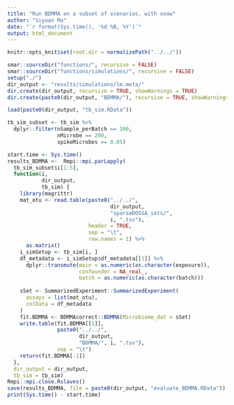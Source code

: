 ```yaml
---
title: "Run BDMMA on a subset of scenarios, with snow"
author: "Siyuan Ma"
date: "`r format(Sys.time(), '%d %B, %Y')`"
output: html_document
---
```

```r
knitr::opts_knit$set(root.dir = normalizePath("../../"))
```
```r
smar::sourceDir("functions/", recursive = FALSE)
smar::sourceDir("functions/simulations/", recursive = FALSE)
setup("./")
dir_output <- "results/simulations/lm.meta/"
dir.create(dir_output, recursive = TRUE, showWarnings = TRUE)
dir.create(paste0(dir_output, "BDMMA/"), recursive = TRUE, showWarnings = TRUE)
```

```r
load(paste0(dir_output, "tb_sim.RData"))
```
```r
tb_sim_subset <- tb_sim %>%
  dplyr::filter(nSample_perBatch == 100,
                nMicrobe == 200,
                spikeMicrobes == 0.05)

start.time <- Sys.time()
results_BDMMA <-  Rmpi::mpi.parLapply(
  tb_sim_subset$i[1:5],
  function(i,
           dir_output,
           tb_sim) {
    library(magrittr)
    mat_otu <- read.table(paste0("../../",
                                 dir_output,
                                 "sparseDOSSA_sets/",
                                 i, ".tsv"),
                          header = TRUE,
                          sep = "\t",
                          row.names = 1) %>%
      as.matrix()
    i_simSetup <- tb_sim[i, ]
    df_metadata <- i_simSetup$df_metadata[[1]] %>%
      dplyr::transmute(main = as.numeric(as.character(exposure)),
                       confounder = NA_real_,
                       batch = as.numeric(as.character(batch)))
    
    sSet <- SummarizedExperiment::SummarizedExperiment(
      assays = list(mat_otu),
      colData = df_metadata
    )
    fit.BDMMA <- BDMMAcorrect::BDMMA(Microbiome_dat = sSet)
    write.table(fit.BDMMA[[1]], 
                paste0("../../", 
                       dir_output, 
                       "BDMMA/", i, ".tsv"),
                sep = "\t")
    return(fit.BDMMA[-1])
  },
  dir_output = dir_output,
  tb_sim = tb_sim)
Rmpi::mpi.close.Rslaves()
save(results_BDMMA, file = paste0(dir_output, "evaluate_BDMMA.RData"))
print(Sys.time() - start.time)
```